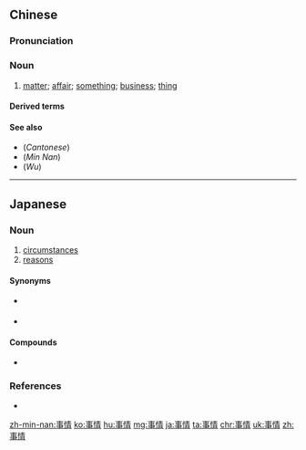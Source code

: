 ==Chinese==
{{zh-forms}}

===Pronunciation===
{{zh-pron
|m=shìqíng,tl=y
|c=si6 cing4
|h=pfs=sṳ-chhìn
|mn=qz:sīr-chêng/tw,xm,zz:sū-chêng
|md=sê̤ṳ-cìng
|ma=zh-shìqing.ogg
|cat=n
}}

===Noun===
{{zh-noun}}

# {{lb|zh|countable}} [[matter]]; [[affair]]; [[something]]; [[business]]; [[thing]] {{zh-mw|件}}
#: {{zh-x|處{chǔ}理 事情|to handle a '''matter'''}}
#: {{zh-x|我 要 去 辦 點 '''事情''' 了。|I need to go take care of '''something'''.}}
#: {{zh-x|'''事情''' 發生 在 去年 夏天。|'''It''' happened last summer.}}

====Derived terms====
{{zh-der|事情經過}}

====See also====
* (''Cantonese'') {{zh-l|嘢}}
* (''Min Nan'') {{zh-l|代誌/代志|tāi-chì}}
* (''Wu'') {{zh-l|事體/事体}}

{{zh-cat|Beginning}}

----

==Japanese==
{{ja-kanjitab|じ|じょう|yomi=on}}

===Noun===
{{ja-noun|じじょう}}

# [[circumstance]]s
# [[reason]]s

====Synonyms====
* {{sense|circumstances}} {{ja-r|情勢|じょうせい}}
* {{sense|reasons}} {{ja-r|理由|りゆう}}

====Compounds====
* {{ja-r|事情通|じじょうつう}}

===References===
* {{R:Shogakukan}}

[[zh-min-nan:事情]]
[[ko:事情]]
[[hu:事情]]
[[mg:事情]]
[[ja:事情]]
[[ta:事情]]
[[chr:事情]]
[[uk:事情]]
[[zh:事情]]